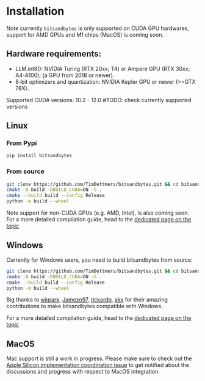 # Installation

Note currently `bitsandbytes` is only supported on CUDA GPU hardwares, support for AMD GPUs and M1 chips (MacOS) is coming soon.

<hfoptions id="OS system">
<hfoption id="Linux">

## Hardware requirements:
 - LLM.int8(): NVIDIA Turing (RTX 20xx; T4) or Ampere GPU (RTX 30xx; A4-A100); (a GPU from 2018 or newer).
 - 8-bit optimizers and quantization: NVIDIA Kepler GPU or newer (>=GTX 78X).

Supported CUDA versions: 10.2 - 12.0  #TODO: check currently supported versions

## Linux

### From Pypi

```bash
pip install bitsandbytes
```

### From source

```bash
git clone https://github.com/TimDettmers/bitsandbytes.git && cd bitsandbytes/
cmake -B build -DBUILD_CUDA=ON -S .
cmake --build build --config Release
python -m build --wheel
```
Note support for non-CUDA GPUs (e.g. AMD, Intel), is also coming soon.
For a more detailed compilation guide, head to the [dedicated page on the topic](./compiling)

</hfoption>
<hfoption id="Windows">

## Windows

Currently for Windows users, you need to build bitsandbytes from source:

```bash
git clone https://github.com/TimDettmers/bitsandbytes.git && cd bitsandbytes/
cmake -B build -DBUILD_CUDA=ON -S .
cmake --build build --config Release
python -m build --wheel
```

Big thanks to [wkpark](https://github.com/wkpark), [Jamezo97](https://github.com/Jamezo97), [rickardp](https://github.com/rickardp), [akx](https://github.com/akx) for their amazing contributions to make bitsandbytes compatible with Windows.

For a more detailed compilation guide, head to the [dedicated page on the topic](./compiling)

</hfoption>
<hfoption id="MacOS">

## MacOS

Mac support is still a work in progress. Please make sure to check out the [Apple Silicon implementation coordination issue](https://github.com/TimDettmers/bitsandbytes/issues/1020) to get notified about the discussions and progress with respect to MacOS integration.

</hfoption>

</hfoptions>
